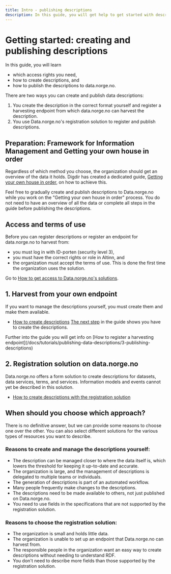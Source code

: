 ```yaml
---
title: Intro - publishing descriptions
description: In this guide, you will get help to get started with describing data and publishing the description to data.norge.no.
---
```


# Getting started: creating and publishing descriptions

In this guide, you will learn

-   which access rights you need,
-   how to create descriptions, and
-   how to publish the descriptions to data.norge.no.

<Divider />

There are two ways you can create and publish data descriptions:

1. You create the description in the correct format yourself and register a harvesting endpoint from which data.norge.no can harvest the description.
2. You use Data.norge.no's registration solution to register and publish descriptions.

## Preparation: Framework for Information Management and Getting your own house in order

Regardless of which method you choose, the organization should get an overview of the data it holds. Digdir has created a dedicated guide, [Getting your own house in order](https://www.digdir.no/informasjonsforvaltning/veileder-orden-i-eget-hus/2716), on how to achieve this.

Feel free to gradually create and publish descriptions to Data.norge.no while you work on the "Getting your own house in order" process. You do not need to have an overview of all the data or complete all steps in the guide before publishing the descriptions.

## Access and terms of use

Before you can register descriptions or register an endpoint for data.norge.no to harvest from:

-   you must log in with ID-porten (security level 3),
-   you must have the correct rights or role in Altinn, and
-   the organization must accept the terms of use. This is done the first time the organization uses the solution.

<Alert size='sm'>Go to [How to get access to Data.norge.no's solutions](/docs/login-and-access).</Alert>

## 1. Harvest from your own endpoint

If you want to manage the descriptions yourself, you must create them and make them available.

-   [How to create descriptions](/docs/tutorials/publishing-data-descriptions/1-creating-descriptions-self)
    [The next step](/docs/tutorials/publishing-data-descriptions/1-creating-descriptions-self) in the guide shows you have to create the descriptions.

<Alert size='sm'>
    Further into the guide you will get info on [How to register a harvesting
    endpoint](/docs/tutorials/publishing-data-descriptions/3-publishing-descriptions)
</Alert>

## 2. Registration solution on data.norge.no

Data.norge.no offers a form solution to create descriptions for datasets, data services, terms, and services. Information models and events cannot yet be described in this solution.

-   [How to create descriptions with the registration solution](/docs/tutorials/publishing-data-descriptions/2-creating-descriptions-registration)

## When should you choose which approach?

There is no definitive answer, but we can provide some reasons to choose one over the other. You can also select different solutions for the various types of resources you want to describe.

### Reasons to create and manage the descriptions yourself:

-   The description can be managed closer to where the data itself is, which lowers the threshold for keeping it up-to-date and accurate.
-   The organization is large, and the management of descriptions is delegated to multiple teams or individuals.
-   The generation of descriptions is part of an automated workflow.
-   Many people frequently make changes to the descriptions.
-   The descriptions need to be made available to others, not just published on Data.norge.no.
-   You need to use fields in the specifications that are not supported by the registration solution.

### Reasons to choose the registration solution:

-   The organization is small and holds little data.
-   The organization is unable to set up an endpoint that Data.norge.no can harvest from.
-   The responsible people in the organization want an easy way to create descriptions without needing to understand RDF.
-   You don't need to describe more fields than those supported by the registration solution.
